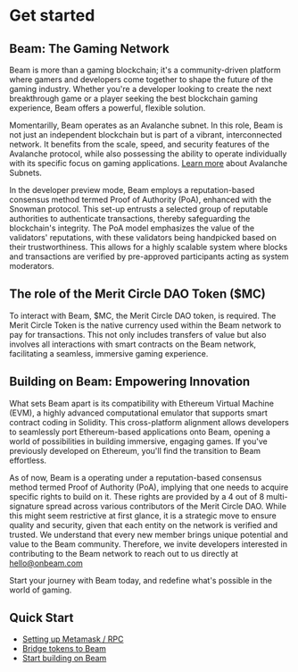 # Get started 


## Beam: The Gaming Network

Beam is more than a gaming blockchain; it's a community-driven platform where gamers and developers come together to shape the future of the gaming industry. Whether you're a developer looking to create the next breakthrough game or a player seeking the best blockchain gaming experience, Beam offers a powerful, flexible solution.

Momentarilly, Beam operates as an Avalanche subnet. In this role, Beam is not just an independent blockchain but is part of a vibrant, interconnected network. It benefits from the scale, speed, and security features of the Avalanche protocol, while also possessing the ability to operate individually with its specific focus on gaming applications. [Learn more](https://docs.avax.network/learn/avalanche/subnets-overview) about Avalanche Subnets.

In the developer preview mode, Beam employs a reputation-based consensus method termed Proof of Authority (PoA), enhanced with the Snowman protocol. This set-up entrusts a selected group of reputable authorities to authenticate transactions, thereby safeguarding the blockchain's integrity. The PoA model emphasizes the value of the validators' reputations, with these validators being handpicked based on their trustworthiness. This allows for a highly scalable system where blocks and transactions are verified by pre-approved participants acting as system moderators.

## The role of the Merit Circle DAO Token ($MC) 

To interact with Beam, $MC, the Merit Circle DAO token, is required. The Merit Circle Token is the native currency used within the Beam network to pay for transactions. This not only includes transfers of value but also involves all interactions with smart contracts on the Beam network, facilitating a seamless, immersive gaming experience.

## Building on Beam: Empowering Innovation

What sets Beam apart is its compatibility with Ethereum Virtual Machine (EVM), a highly advanced computational emulator that supports smart contract coding in Solidity. This cross-platform alignment allows developers to seamlessly port Ethereum-based applications onto Beam, opening a world of possibilities in building immersive, engaging games. If you've previously developed on Ethereum, you'll find the transition to Beam effortless.

As of now, Beam is a operating under a reputation-based consensus method termed Proof of Authority (PoA), implying that one needs to acquire specific rights to build on it. These rights are provided by a 4 out of 8 multi-signature spread across various contributors of the Merit Circle DAO. While this might seem restrictive at first glance, it is a strategic move to ensure quality and security, given that each entity on the network is verified and trusted. We understand that every new member brings unique potential and value to the Beam community. Therefore, we invite developers interested in contributing to the Beam network to reach out to us directly at hello@onbeam.com



Start your journey with Beam today, and redefine what's possible in the world of gaming.

## Quick Start

- [Setting up Metamask / RPC](/get-started/rpc)
- [Bridge tokens to Beam](/beam-ecosystem/bridge)
- [Start building on Beam](/builder/starter-guide)